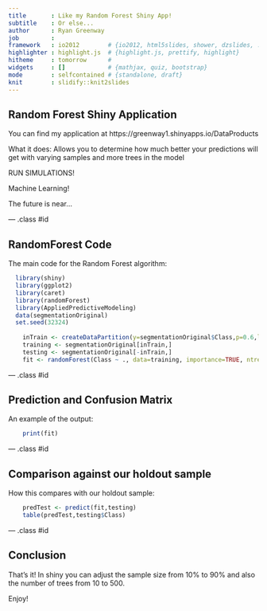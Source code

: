 ```yaml
---
title       : Like my Random Forest Shiny App!
subtitle    : Or else...
author      : Ryan Greenway
job         : 
framework   : io2012        # {io2012, html5slides, shower, dzslides, ...}
highlighter : highlight.js  # {highlight.js, prettify, highlight}
hitheme     : tomorrow      # 
widgets     : []            # {mathjax, quiz, bootstrap}
mode        : selfcontained # {standalone, draft}
knit        : slidify::knit2slides
---
```


## Random Forest Shiny Application

You can find my application at
https://greenway1.shinyapps.io/DataProducts

What it does: Allows you to determine how much better your
predictions will get with varying samples and more trees in the model


 RUN SIMULATIONS!
 
 Machine Learning!
 
 The future is near...

--- .class #id 

## RandomForest Code

The main code for the Random Forest algorithm:

```r
  library(shiny)
  library(ggplot2)
  library(caret)
  library(randomForest)
  library(AppliedPredictiveModeling)
  data(segmentationOriginal)
  set.seed(32324)
  
    inTrain <- createDataPartition(y=segmentationOriginal$Class,p=0.6,list=FALSE)
    training <- segmentationOriginal[inTrain,]
    testing <- segmentationOriginal[-inTrain,]
    fit <- randomForest(Class ~ ., data=training, importance=TRUE, ntree=20)

```

--- .class #id

## Prediction and Confusion Matrix

An example of the output:

```r
    print(fit)
```

--- .class #id

## Comparison against our holdout sample

How this compares with our holdout sample:

```r
    predTest <- predict(fit,testing)
    table(predTest,testing$Class)
```


--- .class #id


## Conclusion

That's it!  In shiny you can adjust the sample size from 10% to 90%
and also the number of trees from 10 to 500.

Enjoy!
